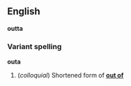 ==English==
'''outta'''

===Variant spelling===
'''outa'''

#(''colloquial'') Shortened form of '''[[out of]]'''